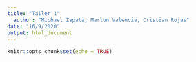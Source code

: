 ```yaml
---
title: "Taller 1"
  author: "Michael Zapata, Marlon Valencia, Cristian Rojas"
date: "16/9/2020"
output: html_document
---
```


```r
knitr::opts_chunk$set(echo = TRUE)
```
